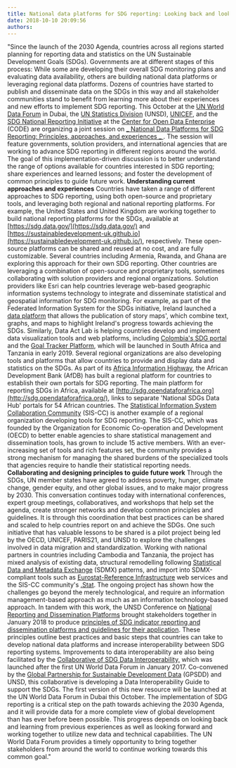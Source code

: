 ---
title: National data platforms for SDG reporting: Looking back and looking forward
date: 2018-10-10 20:09:56
authors: 
---

"Since the launch of the 2030 Agenda, countries across all regions started planning for reporting data and statistics on the UN Sustainable Development Goals (SDGs). Governments are at different stages of this process: While some are developing their overall SDG monitoring plans and evaluating data availability, others are building national data platforms or leveraging regional data platforms. Dozens of countries have started to publish and disseminate data on the SDGs in this way and all stakeholder communities stand to benefit from learning more about their experiences and new efforts to implement SDG reporting.
This October at the [UN World Data Forum](//undataforum.org/) in Dubai, the [UN Statistics Division](https://unstats.un.org/home/) (UNSD), [UNICEF](https://www.unicef.org/), and the [SDG National Reporting Initiative](https://www.sdgreporting.org/) at the [Center for Open Data Enterprise](http://opendataenterprise.org/) (CODE) are organizing a joint session on [ _ National Data Platforms for SDG Reporting: Principles, approaches, and experiences _ ](//undataforum.org/WorldDataForum/sessions/ta1-10-national-data-platforms-for-sdg-reporting-principles-approaches-and-experiences/). The session will feature governments, solution providers, and international agencies that are working to advance SDG reporting in different regions around the world. The goal of this implementation-driven discussion is to better understand the range of options available for countries interested in SDG reporting; share experiences and learned lessons; and foster the development of common principles to guide future work.
**Understanding current approaches and experiences**
Countries have taken a range of different approaches to SDG reporting, using both open-source and proprietary tools, and leveraging both regional and national reporting platforms. For example, the United States and United Kingdom are working together to build national reporting platforms for the SDGs, available at [https://sdg.data.gov/](https://sdg.data.gov/) and [https://sustainabledevelopment-uk.github.io](https://sustainabledevelopment-uk.github.io/), respectively. These open-source platforms can be shared and reused at no cost, and are fully customizable. Several countries including Armenia, Rwanda, and Ghana are exploring this approach for their own SDG reporting.
Other countries are leveraging a combination of open-source and proprietary tools, sometimes collaborating with solution providers and regional organizations. Solution providers like Esri can help countries leverage web-based geographic information systems technology to integrate and disseminate statistical and geospatial information for SDG monitoring. For example, as part of the Federated Information System for the SDGs initiative, Ireland launched a [data platform](http://irelandsdg.geohive.ie/) that allows the publication of story maps', which combine text, graphs, and maps to highlight Ireland's progress towards achieving the SDGs. Similarly, Data Act Lab is helping countries develop and implement data visualization tools and web platforms, including [Colombia's SDG portal](https://ods.gov.co/) and the [Goal Tracker Platform](https://www.goaltracker.org/), which will be launched in South Africa and Tanzania in early 2019.
Several regional organizations are also developing tools and platforms that allow countries to provide and display data and statistics on the SDGs. As part of its [Africa Information Highway](https://www.afdb.org/en/knowledge/statistics/africa-information-highway-aih/), the African Development Bank (AfDB) has built a regional platform for countries to establish their own portals for SDG reporting. The main platform for reporting SDGs in Africa, available at [http://sdg.opendataforafrica.org](http://sdg.opendataforafrica.org/), links to separate 'National SDGs Data Hub' portals for 54 African countries. The [Statistical Information System Collaboration Community](https://siscc.oecd.org/) (SIS-CC) is another example of a regional organization developing tools for SDG reporting. The SIS-CC, which was founded by the Organization for Economic Co-operation and Development (OECD) to better enable agencies to share statistical management and dissemination tools, has grown to include 15 active members. With an ever-increasing set of tools and rich features set, the community provides a strong mechanism for managing the shared burdens of the specialized tools that agencies require to handle their statistical reporting needs.
**Collaborating and designing principles to guide future work**
Through the SDGs, UN member states have agreed to address poverty, hunger, climate change, gender equity, and other global issues, and to make major progress by 2030. This conversation continues today with international conferences, expert group meetings, collaboratives, and workshops that help set the agenda, create stronger networks and develop common principles and guidelines. It is through this coordination that best practices can be shared and scaled to help countries report on and achieve the SDGs.
One such initiative that has valuable lessons to be shared is a pilot project being led by the OECD, UNICEF, PARIS21, and UNSD to explore the challenges involved in data migration and standardization. Working with national partners in countries including Cambodia and Tanzania, the project has mixed analysis of existing data, structural remodelling following [Statistical Data and Metadata Exchange](https://sdmx.org/) (SDMX) patterns, and import into SDMX-compliant tools such as [Eurostat-Reference Infrastructure](https://webgate.ec.europa.eu/fpfis/mwikis/sdmx/index.php/SDMX_Reference_Infrastructure_SDMX-RI) web services and the SIS-CC community's [.Stat](https://siscc.oecd.org/Home/Product). The ongoing project has shown how the challenges go beyond the merely technological, and require an information management-based approach as much as an information technology-based approach.
In tandem with this work, the UNSD Conference on [National Reporting and Dissemination Platforms](https://unstats.un.org/unsd/capacity-building/meetings/National_Platforms_for_SDGs) brought stakeholders together in January 2018 to produce [principles of SDG indicator reporting and dissemination platforms and guidelines for their application](https://unstats.un.org/unsd/statcom/49th-session/documents/BG-Item3a-NRDP-E.pdf). These principles outline best practices and basic steps that countries can take to develop national data platforms and increase interoperability between SDG reporting systems.
Improvements to data interoperability are also being facilitated by the [Collaborative of SDG Data Interoperability,](http://www.data4sdgs.org/initiatives/interoperability-data-collaborative) which was launched after the first UN World Data Forum in January 2017. Co-convened by the [Global Partnership for Sustainable Development Data](http://www.data4sdgs.org/) (GPSDD) and UNSD, this collaborative is developing a Data Interoperability Guide to support the SDGs. The first version of this new resource will be launched at the UN World Data Forum in Dubai this October.
The implementation of SDG reporting is a critical step on the path towards achieving the 2030 Agenda, and it will provide data for a more complete view of global development than has ever before been possible. This progress depends on looking back and learning from previous experiences as well as looking forward and working together to utilize new data and technical capabilities. The UN World Data Forum provides a timely opportunity to bring together stakeholders from around the world to continue working towards this common goal."
